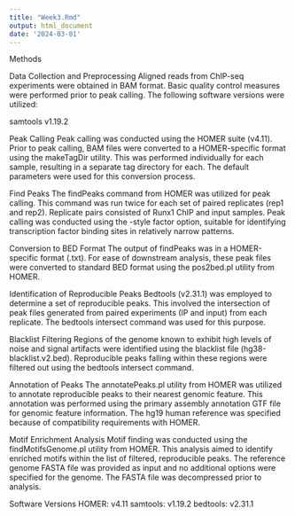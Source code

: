 ```yaml
---
title: "Week3.Rmd"
output: html_document
date: '2024-03-01'
---
```


Methods

Data Collection and Preprocessing
Aligned reads from ChIP-seq experiments were obtained in BAM format. Basic 
quality control measures were performed prior to peak calling. The following 
software versions were utilized:

samtools v1.19.2

Peak Calling
Peak calling was conducted using the HOMER suite (v4.11). Prior to peak calling, 
BAM files were converted to a HOMER-specific format using the makeTagDir utility.
This was performed individually for each sample, resulting in a separate tag 
directory for each. The default parameters were used for this conversion process.

Find Peaks
The findPeaks command from HOMER was utilized for peak calling. This command was 
run twice for each set of paired replicates (rep1 and rep2). Replicate pairs 
consisted of Runx1 ChIP and input samples. Peak calling was conducted using the 
-style factor option, suitable for identifying transcription factor binding sites 
in relatively narrow patterns.

Conversion to BED Format
The output of findPeaks was in a HOMER-specific format (.txt). For ease of 
downstream analysis, these peak files were converted to standard BED format using 
the pos2bed.pl utility from HOMER.

Identification of Reproducible Peaks
Bedtools (v2.31.1) was employed to determine a set of reproducible peaks. This 
involved the intersection of peak files generated from paired experiments (IP 
and input) from each replicate. The bedtools intersect command was used for this 
purpose.

Blacklist Filtering
Regions of the genome known to exhibit high levels of noise and signal artifacts 
were identified using the blacklist file (hg38-blacklist.v2.bed). 
Reproducible peaks falling within these regions were filtered out using the 
bedtools intersect command.

Annotation of Peaks
The annotatePeaks.pl utility from HOMER was utilized to annotate reproducible 
peaks to their nearest genomic feature. This annotation was performed using the 
primary assembly annotation GTF file for genomic feature information. The hg19 
human reference was specified because of compatibility requirements with HOMER.

Motif Enrichment Analysis
Motif finding was conducted using the findMotifsGenome.pl utility from HOMER. 
This analysis aimed to identify enriched motifs within the list of filtered, 
reproducible peaks. The reference genome FASTA file was provided as input and no
additional options were specified for the genome. The FASTA file was decompressed 
prior to analysis.

Software Versions
HOMER: v4.11
samtools: v1.19.2
bedtools: v2.31.1